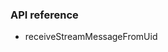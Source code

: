 <PlatformWrapper platform="ios">

### API reference

- <Link to="{{Global.API_REF_IOS_ROOT}}/class_irtcengineeventhandler.html#callback_irtcengineeventhandler_onstreammessage">receiveStreamMessageFromUid</Link>

</PlatformWrapper>
